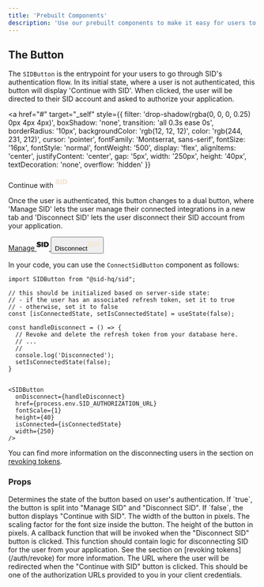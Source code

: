 ```yaml
---
title: 'Prebuilt Components'
description: 'Use our prebuilt components to make it easy for users to connect their SID account'
---
```


## The Button

The `SIDButton` is the entrypoint for your users to go through SID's authentication flow. 
In its initial state, where a user is not authenticated, this button will display 'Continue with SID'.
When clicked, the user will be directed to their SID account and asked to authorize your application.

<a 
  href="#" 
  target="_self" 
  style={{
    filter: 'drop-shadow(rgba(0, 0, 0, 0.25) 0px 4px 4px)', 
    boxShadow: 'none', 
    transition: 'all 0.3s ease 0s', 
    borderRadius: '10px', 
    backgroundColor: 'rgb(12, 12, 12)', 
    color: 'rgb(244, 231, 212)', 
    cursor: 'pointer', 
    fontFamily: 'Montserrat, sans-serif', 
    fontSize: '16px', 
    fontStyle: 'normal', 
    fontWeight: '500', 
    display: 'flex', 
    alignItems: 'center', 
    justifyContent: 'center', 
    gap: '5px', 
    width: '250px', 
    height: '40px', 
    textDecoration: 'none', 
    overflow: 'hidden'
  }}
>
  <span>Continue with</span>
  <svg width="25" height="25" viewBox="0 0 220 94" fill="none" xmlns="http://www.w3.org/2000/svg"><path d="M71.0015 31.2C67.9295 29.408 64.5588 27.744 60.8895 26.208C57.2202 24.672 53.6362 23.4347 50.1375 22.496C46.7242 21.5573 43.7375 21.088 41.1775 21.088C38.9588 21.088 37.1668 21.5147 35.8015 22.368C34.4362 23.2213 33.7535 24.544 33.7535 26.336C33.7535 28.2987 34.5642 29.92 36.1855 31.2C37.8922 32.3947 40.1535 33.4187 42.9695 34.272C45.7855 35.1253 48.8575 36.0213 52.1855 36.96C55.5135 37.8133 58.8415 38.9227 62.1695 40.288C65.4975 41.568 68.5268 43.232 71.2575 45.28C74.0735 47.2427 76.3348 49.8453 78.0415 53.088C79.7482 56.2453 80.6015 60.1707 80.6015 64.864C80.6015 71.3493 78.8948 76.7253 75.4815 80.992C72.1535 85.1733 67.6735 88.3307 62.0415 90.464C56.4948 92.512 50.3508 93.536 43.6095 93.536C38.4895 93.536 33.3268 92.9387 28.1215 91.744C22.9162 90.5493 17.9242 88.8853 13.1455 86.752C8.45217 84.6187 4.22817 82.016 0.4735 78.944L10.4575 58.72C13.5295 61.3653 17.0708 63.7547 21.0815 65.888C25.1775 67.936 29.2308 69.6 33.2415 70.88C37.3375 72.0747 40.8788 72.672 43.8655 72.672C46.7668 72.672 49.0282 72.16 50.6495 71.136C52.2708 70.0267 53.0815 68.4053 53.0815 66.272C53.0815 64.3093 52.2282 62.7307 50.5215 61.536C48.8148 60.256 46.5535 59.1893 43.7375 58.336C41.0068 57.4827 37.9348 56.6293 34.5215 55.776C31.1935 54.9227 27.8655 53.8987 24.5375 52.704C21.2948 51.424 18.2655 49.8027 15.4495 47.84C12.6335 45.8773 10.3722 43.36 8.6655 40.288C7.04417 37.216 6.2335 33.376 6.2335 28.768C6.2335 22.9653 7.7695 17.9307 10.8415 13.664C13.9135 9.31199 18.2228 5.98399 23.7695 3.67999C29.3162 1.376 35.8442 0.223999 43.3535 0.223999C50.1802 0.223999 56.9215 1.20533 63.5775 3.168C70.2335 5.04533 75.9935 7.56266 80.8575 10.72L71.0015 31.2ZM90.3645 2.272H116.989V92H90.3645V2.272ZM171.411 2.272C178.749 2.272 185.363 3.33866 191.251 5.47199C197.139 7.60533 202.173 10.6347 206.355 14.56C210.621 18.4853 213.907 23.2213 216.211 28.768C218.515 34.2293 219.667 40.3307 219.667 47.072C219.667 53.8133 218.515 59.9573 216.211 65.504C213.907 70.9653 210.579 75.7013 206.227 79.712C201.875 83.6373 196.669 86.6667 190.611 88.8C184.637 90.9333 177.939 92 170.515 92H132.115V2.272H171.411ZM172.179 71.136C175.251 71.136 177.981 70.5813 180.371 69.472C182.845 68.2773 184.979 66.656 186.771 64.608C188.648 62.4747 190.056 59.9573 190.995 57.056C192.019 54.1547 192.531 50.912 192.531 47.328C192.531 43.744 192.019 40.5013 190.995 37.6C189.971 34.6133 188.477 32.0533 186.515 29.92C184.637 27.7013 182.376 26.0373 179.731 24.928C177.085 23.8187 174.141 23.264 170.899 23.264H158.739V71.136H172.179Z" fill="#F4E7D4"></path></svg>
</a>

Once the user is authenticated, this button changes to a dual button, 
where 'Manage SID' lets the user manage their connected integrations in a new tab and 'Disconnect SID' lets the user disconnect their SID account from your application.

<div style={{
  filter: 'drop-shadow(rgba(0, 0, 0, 0.25) 0px 4px 4px)',
  borderRadius: '10px',
  display: 'flex',
  width: '250px',
  height: '40px',
  overflow: 'hidden'
}}>
  <a href="https://me.sid.ai/" target="_blank" style={{
    boxShadow: 'none',
    transition: 'all 0.3s ease 0s',
    textDecoration: 'none',
    fontFamily: 'Montserrat, sans-serif',
    fontSize: '16px',
    cursor: 'pointer',
    display: 'flex',
    gap: '5px',
    backgroundColor: 'rgb(244, 231, 212)',
    color: 'rgb(12, 12, 12)',
    alignItems: 'center',
    justifyContent: 'center',
    fontStyle: 'normal',
    fontWeight: '500',
    flex: '1 1 0%',
    padding: '0px',
    height: '40px'
  }}>
    <span>Manage</span>
    <svg width="25" height="25" viewBox="0 0 220 94" fill="none" xmlns="http://www.w3.org/2000/svg">
      <path d="M71.0015 31.2C67.9295 29.408 64.5588 27.744 60.8895 26.208C57.2202 24.672 53.6362 23.4347 50.1375 22.496C46.7242 21.5573 43.7375 21.088 41.1775 21.088C38.9588 21.088 37.1668 21.5147 35.8015 22.368C34.4362 23.2213 33.7535 24.544 33.7535 26.336C33.7535 28.2987 34.5642 29.92 36.1855 31.2C37.8922 32.3947 40.1535 33.4187 42.9695 34.272C45.7855 35.1253 48.8575 36.0213 52.1855 36.96C55.5135 37.8133 58.8415 38.9227 62.1695 40.288C65.4975 41.568 68.5268 43.232 71.2575 45.28C74.0735 47.2427 76.3348 49.8453 78.0415 53.088C79.7482 56.2453 80.6015 60.1707 80.6015 64.864C80.6015 71.3493 78.8948 76.7253 75.4815 80.992C72.1535 85.1733 67.6735 88.3307 62.0415 90.464C56.4948 92.512 50.3508 93.536 43.6095 93.536C38.4895 93.536 33.3268 92.9387 28.1215 91.744C22.9162 90.5493 17.9242 88.8853 13.1455 86.752C8.45217 84.6187 4.22817 82.016 0.4735 78.944L10.4575 58.72C13.5295 61.3653 17.0708 63.7547 21.0815 65.888C25.1775 67.936 29.2308 69.6 33.2415 70.88C37.3375 72.0747 40.8788 72.672 43.8655 72.672C46.7668 72.672 49.0282 72.16 50.6495 71.136C52.2708 70.0267 53.0815 68.4053 53.0815 66.272C53.0815 64.3093 52.2282 62.7307 50.5215 61.536C48.8148 60.256 46.5535 59.1893 43.7375 58.336C41.0068 57.4827 37.9348 56.6293 34.5215 55.776C31.1935 54.9227 27.8655 53.8987 24.5375 52.704C21.2948 51.424 18.2655 49.8027 15.4495 47.84C12.6335 45.8773 10.3722 43.36 8.6655 40.288C7.04417 37.216 6.2335 33.376 6.2335 28.768C6.2335 22.9653 7.7695 17.9307 10.8415 13.664C13.9135 9.31199 18.2228 5.98399 23.7695 3.67999C29.3162 1.376 35.8442 0.223999 43.3535 0.223999C50.1802 0.223999 56.9215 1.20533 63.5775 3.168C70.2335 5.04533 75.9935 7.56266 80.8575 10.72L71.0015 31.2ZM90.3645 2.272H116.989V92H90.3645V2.272ZM171.411 2.272C178.749 2.272 185.363 3.33866 191.251 5.47199C197.139 7.60533 202.173 10.6347 206.355 14.56C210.621 18.4853 213.907 23.2213 216.211 28.768C218.515 34.2293 219.667 40.3307 219.667 47.072C219.667 53.8133 218.515 59.9573 216.211 65.504C213.907 70.9653 210.579 75.7013 206.227 79.712C201.875 83.6373 196.669 86.6667 190.611 88.8C184.637 90.9333 177.939 92 170.515 92H132.115V2.272H171.411ZM172.179 71.136C175.251 71.136 177.981 70.5813 180.371 69.472C182.845 68.2773 184.979 66.656 186.771 64.608C188.648 62.4747 190.056 59.9573 190.995 57.056C192.019 54.1547 192.531 50.912 192.531 47.328C192.531 43.744 192.019 40.5013 190.995 37.6C189.971 34.6133 188.477 32.0533 186.515 29.92C184.637 27.7013 182.376 26.0373 179.731 24.928C177.085 23.8187 174.141 23.264 170.899 23.264H158.739V71.136H172.179Z" fill="#0C0C0C"></path>
    </svg>
  </a>
  <button style={{
    boxShadow: 'none',
    transition: 'all 0.3s ease 0s',
    fontFamily: 'Montserrat, sans-serif',
    fontSize: '16px',
    cursor: 'pointer',
    display: 'flex',
    gap: '5px',
    backgroundColor: 'rgb(12, 12, 12)',
    color: 'rgb(244, 231, 212)',
    border: 'none',
    alignItems: 'center',
    justifyContent: 'center',
    fontStyle: 'normal',
    fontWeight: '500',
    flex: '1 1 0%',
    padding: '0px',
    height: '40px'
  }}><span>Disconnect</span><svg width="25" height="25" viewBox="0 0 220 94" fill="none" xmlns="http://www.w3.org/2000/svg"><path d="M71.0015 31.2C67.9295 29.408 64.5588 27.744 60.8895 26.208C57.2202 24.672 53.6362 23.4347 50.1375 22.496C46.7242 21.5573 43.7375 21.088 41.1775 21.088C38.9588 21.088 37.1668 21.5147 35.8015 22.368C34.4362 23.2213 33.7535 24.544 33.7535 26.336C33.7535 28.2987 34.5642 29.92 36.1855 31.2C37.8922 32.3947 40.1535 33.4187 42.9695 34.272C45.7855 35.1253 48.8575 36.0213 52.1855 36.96C55.5135 37.8133 58.8415 38.9227 62.1695 40.288C65.4975 41.568 68.5268 43.232 71.2575 45.28C74.0735 47.2427 76.3348 49.8453 78.0415 53.088C79.7482 56.2453 80.6015 60.1707 80.6015 64.864C80.6015 71.3493 78.8948 76.7253 75.4815 80.992C72.1535 85.1733 67.6735 88.3307 62.0415 90.464C56.4948 92.512 50.3508 93.536 43.6095 93.536C38.4895 93.536 33.3268 92.9387 28.1215 91.744C22.9162 90.5493 17.9242 88.8853 13.1455 86.752C8.45217 84.6187 4.22817 82.016 0.4735 78.944L10.4575 58.72C13.5295 61.3653 17.0708 63.7547 21.0815 65.888C25.1775 67.936 29.2308 69.6 33.2415 70.88C37.3375 72.0747 40.8788 72.672 43.8655 72.672C46.7668 72.672 49.0282 72.16 50.6495 71.136C52.2708 70.0267 53.0815 68.4053 53.0815 66.272C53.0815 64.3093 52.2282 62.7307 50.5215 61.536C48.8148 60.256 46.5535 59.1893 43.7375 58.336C41.0068 57.4827 37.9348 56.6293 34.5215 55.776C31.1935 54.9227 27.8655 53.8987 24.5375 52.704C21.2948 51.424 18.2655 49.8027 15.4495 47.84C12.6335 45.8773 10.3722 43.36 8.6655 40.288C7.04417 37.216 6.2335 33.376 6.2335 28.768C6.2335 22.9653 7.7695 17.9307 10.8415 13.664C13.9135 9.31199 18.2228 5.98399 23.7695 3.67999C29.3162 1.376 35.8442 0.223999 43.3535 0.223999C50.1802 0.223999 56.9215 1.20533 63.5775 3.168C70.2335 5.04533 75.9935 7.56266 80.8575 10.72L71.0015 31.2ZM90.3645 2.272H116.989V92H90.3645V2.272ZM171.411 2.272C178.749 2.272 185.363 3.33866 191.251 5.47199C197.139 7.60533 202.173 10.6347 206.355 14.56C210.621 18.4853 213.907 23.2213 216.211 28.768C218.515 34.2293 219.667 40.3307 219.667 47.072C219.667 53.8133 218.515 59.9573 216.211 65.504C213.907 70.9653 210.579 75.7013 206.227 79.712C201.875 83.6373 196.669 86.6667 190.611 88.8C184.637 90.9333 177.939 92 170.515 92H132.115V2.272H171.411ZM172.179 71.136C175.251 71.136 177.981 70.5813 180.371 69.472C182.845 68.2773 184.979 66.656 186.771 64.608C188.648 62.4747 190.056 59.9573 190.995 57.056C192.019 54.1547 192.531 50.912 192.531 47.328C192.531 43.744 192.019 40.5013 190.995 37.6C189.971 34.6133 188.477 32.0533 186.515 29.92C184.637 27.7013 182.376 26.0373 179.731 24.928C177.085 23.8187 174.141 23.264 170.899 23.264H158.739V71.136H172.179Z" fill="#F4E7D4"></path></svg></button>
</div>


In your code, you can use the `ConnectSidButton` component as follows:

```tsx
import SIDButton from "@sid-hq/sid";

// this should be initialized based on server-side state:
// - if the user has an associated refresh token, set it to true
// - otherwise, set it to false
const [isConnectedState, setIsConnectedState] = useState(false);

const handleDisconnect = () => {
  // Revoke and delete the refresh token from your database here.
  // ...
  //
  console.log('Disconnected');
  setIsConnectedState(false);
}


<SIDButton 
  onDisconnect={handleDisconnect} 
  href={process.env.SID_AUTHORIZATION_URL} 
  fontScale={1} 
  height={40} 
  isConnected={isConnectedState} 
  width={250}
/>
```

You can find more information on the disconnecting users in the section on [revoking tokens](/auth/revoke).

### Props
<ResponseField name="isConnected" type="boolean">
  Determines the state of the button based on user's authentication. 
  If `true`, the button is split into "Manage SID" and "Disconnect SID". 
  If `false`, the button displays "Continue with SID".
</ResponseField>
<ResponseField name="width" type="boolean">
  The width of the button in pixels.
</ResponseField>
<ResponseField name="fontScale" type="number">
  The scaling factor for the font size inside the button.
</ResponseField>
<ResponseField name="height" type="number">
  The height of the button in pixels.
</ResponseField>
<ResponseField name="onDisconnect" type="function">
  A callback function that will be invoked when the "Disconnect SID" button is clicked.
  This function should contain logic for disconnecting SID for the user from your application.
  See the section on [revoking tokens](/auth/revoke) for more information.
</ResponseField>
<ResponseField name="href" type="string">
  The URL where the user will be redirected when the "Continue with SID" button is clicked.
  This should be one of the authorization URLs provided to you in your client credentials.
</ResponseField>

